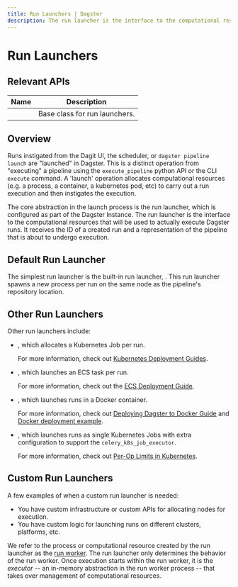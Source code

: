 ```yaml
---
title: Run Launchers | Dagster
description: The run launcher is the interface to the computational resources that will be used to actually execute Dagster runs.
---
```


# Run Launchers

## Relevant APIs

| Name                                                              | Description                   |
| ----------------------------------------------------------------- | ----------------------------- |
| <PyObject module="dagster._core.launcher" object="RunLauncher" /> | Base class for run launchers. |

## Overview

Runs instigated from the Dagit UI, the scheduler, or `dagster pipeline launch` are "launched" in Dagster. This is a distinct operation from "executing" a pipeline using the `execute_pipeline` python API or the CLI `execute` command. A 'launch' operation allocates computational resources (e.g. a process, a container, a kubernetes pod, etc) to carry out a run execution and then instigates the execution.

The core abstraction in the launch process is the run launcher, which is configured as part of the Dagster Instance. The run launcher is the interface to the computational resources that will be used to actually execute Dagster runs. It receives the ID of a created run and a representation of the pipeline that is about to undergo execution.

## Default Run Launcher

The simplest run launcher is the built-in run launcher, <PyObject object="DefaultRunLauncher" />. This run launcher spawns a new process per run on the same node as the pipeline's repository location.

## Other Run Launchers

Other run launchers include:

- <PyObject module="dagster_k8s" object="K8sRunLauncher" />, which allocates a
  Kubernetes Job per run.

  For more information, check out [Kubernetes Deployment Guides](/deployment/guides/kubernetes/deploying-with-helm).

- <PyObject module="dagster_aws.ecs" object="EcsRunLauncher" />, which launches
  an ECS task per run.

  For more information, check out the [ECS Deployment Guide](/deployment/guides/aws#launching-runs-in-ecs).

- <PyObject module="dagster_docker" object="DockerRunLauncher" />, which
  launches runs in a Docker container.

  For more information, check out [Deploying Dagster to Docker Guide](/deployment/guides/docker) and [Docker deployment example](/deployment/guides/docker#example).

- <PyObject module="dagster_celery_k8s" object="CeleryK8sRunLauncher" />, which
  launches runs as single Kubernetes Jobs with extra configuration to support
  the `celery_k8s_job_executor`.

  For more information, check out [Per-Op Limits in Kubernetes](/deployment/guides/kubernetes/deploying-with-helm-advanced).

## Custom Run Launchers

A few examples of when a custom run launcher is needed:

- You have custom infrastructure or custom APIs for allocating nodes for execution.
- You have custom logic for launching runs on different clusters, platforms, etc.

We refer to the process or computational resource created by the run launcher as the [run worker](/deployment/overview#job-execution-flow). The run launcher only determines the behavior of the run worker. Once execution starts within the run worker, it is the _executor_ -- an in-memory abstraction in the run worker process -- that takes over management of computational resources.
